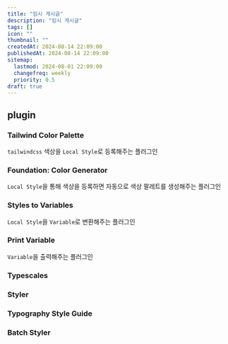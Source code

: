 ```yaml
---
title: "임시 게시글"
description: "임시 게시글"
tags: []
icon: ""
thumbnail: ""
createdAt: 2024-08-14 22:09:00
publishedAt: 2024-08-14 22:09:00
sitemap:
  lastmod: 2024-08-01 22:09:00
  changefreq: weekly
  priority: 0.5
draft: true
---
```



## plugin
### Tailwind Color Palette
`tailwindcss` 색상을 `Local Style`로 등록해주는 플러그인

### Foundation: Color Generator
`Local Style`을 통해 색상을 등록하면 자동으로 색상 팔레트를 생성해주는 플러그인

### Styles to Variables
`Local Style`을 `Variable`로 변환해주는 플러그인

### Print Variable
`Variable`을 출력해주는 플러그인

### Typescales

### Styler

### Typography Style Guide

### Batch Styler


